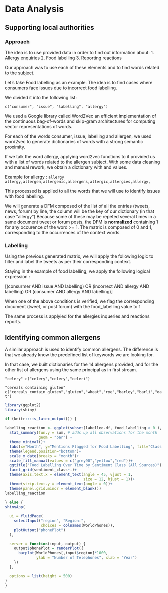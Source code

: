 # Data Analysis

## Supporting local authorities

### Approach

The idea is to use provided data in order to find out information about: 
1. Allergy enquiries
2. Food labelling
3. Reporting reactions

Our approach was to use each of these elements and to find words related to the subject.

Let's take Food labelling as an example. The idea is to find cases where consumers face issues due to incorrect food labelling.

We divided it into the following list:

`c("consumer", "issue", "labelling", "allergy")`

We used a Google library called Word2Vec an efficient implementation of the continuous bag-of-words and skip-gram architectures for computing vector representations of words.

For each of the words consumer, issue, labelling and allergen, we used word2vec to generate dictionaries of words with a strong semantic proximity.

If we talk the word allergy, applying word2vec functions to it provided us with a list of words related to the allergen subject.
With some data cleaning and manual rework, we obtain a dictionary with <key> and values.

Example for allergy :
`
allergy
allergy,allergen,allergenic,allergens,allergic,allergies,allergy,
`

This processed is applied to all the words that we will use to identify issues with food labelling.

We will generate a DFM composed of the list of all the entries (tweets, news, forum) by line, the column will be the key of our dictionary (in that case "allergy")
Because some of these may be repeted several times in a same document tweet or forum posts, the DFM is **normalized** containing 1 for  any occurence of the word >= 1. The matrix is composed of 0 and 1, corresponding to the occurrences of the context words. 


### Labelling

Using the previous generated matrix, we will apply the following logic to filter and label the tweets as per their corresponding context.

Staying in the example of food labelling, we apply the following logical expression : 

[(consurmer AND issue AND labelling) OR (incorrect AND allergy AND labelling) OR (consumer AND allergy AND labelling)]

When one of the above conditions is verified, we flag the corresponding document (tweet, or post forum) with the food_labelling value to 1

The same process is applyied for the allergies inqueries and reactions reports.

## Identifying common allergens

A similar approach is used to identify common allergens. The difference is that we already know the predefined list of keywords we are looking for.

In that case, we built dictionaries for the 14 allergens provided, and for the other list of allergens using the same principal as in first stream.

`
"celery"
c("celery","celery","celeri")
`

`"cereals containing gluten"
c("cereals_contain_gluten","gluten","wheat","rye","barley","barli","oat")
`


```r
library(ggplot2)
library(shiny)

if (knitr:::is_latex_output()) {
  
labelling_reaction <- ggplot(subset(labelled.df, food_labelling > 0 ), aes(x = Week, y = food_labelling, fill = reactions_report))+
  stat_summary(fun.y = sum, # adds up all observations for the month
               geom = "bar") +
  theme_minimal()+
  labs(x="Month", y="Mentions Flagged for Food Labelling", fill="Class of Reported Reaction")+
  theme(legend.position="bottom")+
  scale_x_date(breaks = "month")+
  scale_fill_manual(values = c("grey90","yellow","red"))+
  ggtitle("Food Labelling Over Time by Sentiment Class (All Sources)")+
  facet_grid(sentiment_class~.)+
  theme(axis.text.x = element_text(angle = 45, vjust = 1,
                                   size = 12, hjust = 1))+
  theme(strip.text.y = element_text(angle = 0))+
  theme(panel.grid.minor = element_blank())
labelling_reaction
  
} else {
shinyApp(

  ui = fluidPage(
    selectInput("region", "Region:",
                choices = colnames(WorldPhones)),
    plotOutput("phonePlot")
  ),

  server = function(input, output) {
    output$phonePlot = renderPlot({
      barplot(WorldPhones[,input$region]*1000,
              ylab = "Number of Telephones", xlab = "Year")
    })
  },

  options = list(height = 500)
)
}
```




